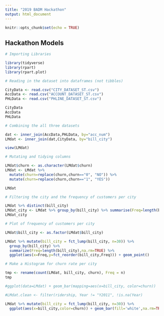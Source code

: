---
title: "2019 BADM Hackathon"
output: html_document
---

```{r setup, include=FALSE}
knitr::opts_chunk$set(echo = TRUE)
```

## Hackathon Models

```{r}
# Importing Libraries

library(tidyverse)
library(rpart)
library(rpart.plot)
```


```{r}
# Reading in the dataset into dataframes (not tibbles)

CityData <- read.csv("CITY_DATASET_ST.csv")
AccData <- read.csv("ACCOUNT_DATASET_ST.csv")
PHLData <- read.csv("PHLINE_DATASET_ST.csv")

CityData
AccData
PHLData
```

```{r}
# Combining the all three datasets

dat <- inner_join(AccData,PHLData, by="acc_num")
LMdat <- inner_join(dat,CityData, by="bill_city")

view(LMdat)
```

```{r}
# Mutating and tidying columns

LMdat$churn <- as.character(LMdat$churn)
LMdat <- LMdat %>% 
  mutate(churn=replace(churn,churn=="0", "NO")) %>% 
  mutate(churn=replace(churn,churn=="1", "YES"))

LMdat
```

```{r}
# Filtering the city and the frequency of customers per city

LMdat %>% distinct(bill_city)
LMdat_city <- LMdat %>% group_by(bill_city) %>% summarise(Freq=length(bill_city))
LMdat_city
```

```{r}
# Plot of frequency of customers per city

LMdat$bill_city <- as.factor(LMdat$bill_city)

LMdat %>% mutate(bill_city = fct_lump(bill_city, n=30)) %>%
  group_by(bill_city) %>% 
  summarize(Freq=length(bill_city),na.rm=TRUE) %>% 
  ggplot(aes(x=Freq,y=fct_reorder(bill_city,Freq))) + geom_point()
```

```{r}
# Make a Histogram for churn rate per city

tmp <- rename(count(LMdat, bill_city, churn), Freq = n)
tmp

#ggplot(data=LMdat) + geom_bar(mapping=aes(x=bill_city, color=churn))

#LMdat.clean <- filter(ridership, Year != "Y2011", !is.na(Year)

LMdat %>% mutate(bill_city = fct_lump(bill_city, n=30)) %>%
  ggplot(aes(x=bill_city,color=churn)) + geom_bar(fill='white',na.rm=TRUE)
```



